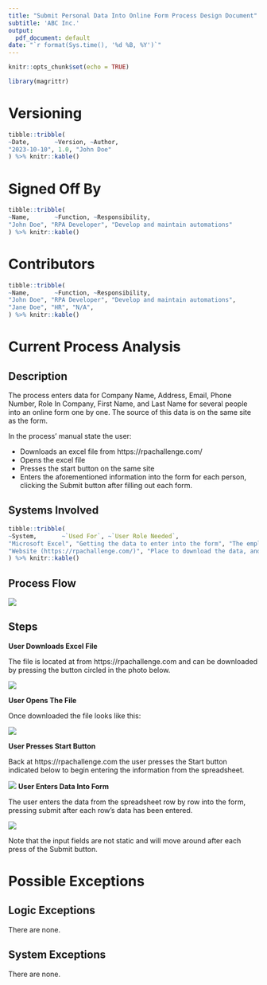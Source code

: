 ```yaml
---
title: "Submit Personal Data Into Online Form Process Design Document"
subtitle: 'ABC Inc.'
output:
  pdf_document: default
date: "`r format(Sys.time(), '%d %B, %Y')`"
---
```


```r
knitr::opts_chunk$set(echo = TRUE)

library(magrittr)
```

# Versioning

```r
tibble::tribble(
~Date,       ~Version, ~Author,
"2023-10-10", 1.0, "John Doe"
) %>% knitr::kable()
```

# Signed Off By

```r
tibble::tribble(
~Name,       ~Function, ~Responsibility,
"John Doe", "RPA Developer", "Develop and maintain automations"
) %>% knitr::kable()
```

# Contributors

```r
tibble::tribble(
~Name,       ~Function, ~Responsibility,
"John Doe", "RPA Developer", "Develop and maintain automations",
"Jane Doe", "HR", "N/A",
) %>% knitr::kable()
```

# Current Process Analysis

## Description

The process enters data for Company Name, Address, Email, Phone Number, Role In Company, First Name, and Last Name for several people into an online form one by one. The source of this data is on the same site as the form.

In the process' manual state the user:

- Downloads an excel file from https://rpachallenge.com/
- Opens the excel file
- Presses the start button on the same site
- Enters the aforementioned information into the form for each person, clicking the Submit button after filling out each form.

## Systems Involved

```r
tibble::tribble(
~System,       ~`Used For`, ~`User Role Needed`,
"Microsoft Excel", "Getting the data to enter into the form", "The employee must download it from the site",
"Website (https://rpachallenge.com/)", "Place to download the data, and location of the form to enter the data in", "N/A",
) %>% knitr::kable()
```

## Process Flow

![](images/process_flow.png)

## Steps

**User Downloads Excel File**

The file is located at from https://rpachallenge.com and can be downloaded by pressing the button circled in the photo below.

![](images/download_excel.png)

**User Opens The File**

Once downloaded the file looks like this:

![](images/excel_file.png)

**User Presses Start Button**

Back at https://rpachallenge.com the user presses the Start button indicated below to begin entering the information from the spreadsheet. 

![](images/start.png)
**User Enters Data Into Form**

The user enters the data from the spreadsheet row by row into the form, pressing submit after each row's data has been entered.

![](images/enter_and_submit.png)

Note that the input fields are not static and will move around after each press of the Submit button.

# Possible Exceptions

## Logic Exceptions

There are none.

## System Exceptions

There are none.
